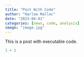 ```yaml
---
title: "Post With Code"
author: "Harlow Malloc"
date: "2023-04-01"
categories: [news, code, analysis]
image: "image.jpg"
---
```


This is a post with executable code.

```r
1 + 1
```
